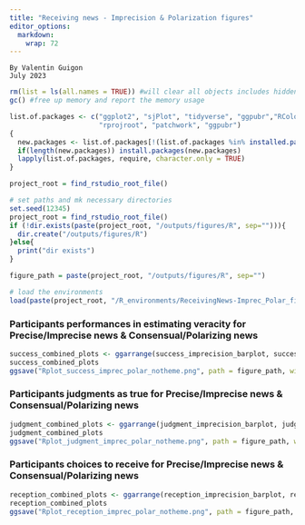 ```yaml
---
title: "Receiving news - Imprecision & Polarization figures"
editor_options: 
  markdown: 
    wrap: 72
---
```


```         
By Valentin Guigon
July 2023
```


```r
rm(list = ls(all.names = TRUE)) #will clear all objects includes hidden objects.
gc() #free up memory and report the memory usage

list.of.packages <- c("ggplot2", "sjPlot", "tidyverse", "ggpubr","RColorBrewer",
                      "rprojroot", "patchwork", "ggpubr") 
{
  new.packages <- list.of.packages[!(list.of.packages %in% installed.packages()[,"Package"])]
  if(length(new.packages)) install.packages(new.packages)
  lapply(list.of.packages, require, character.only = TRUE)
}

project_root = find_rstudio_root_file()

# set paths and mk necessary directories
set.seed(12345)
project_root = find_rstudio_root_file()
if (!dir.exists(paste(project_root, "/outputs/figures/R", sep=""))){
  dir.create("/outputs/figures/R")
}else{
  print("dir exists")
}

figure_path = paste(project_root, "/outputs/figures/R", sep="")

# load the environments
load(paste(project_root, "/R_environments/ReceivingNews-Imprec_Polar_figures_env.RData", sep=""))

```





### Participants performances in estimating veracity for Precise/Imprecise news & Consensual/Polarizing news

```r

success_combined_plots <- ggarrange(success_imprecision_barplot, success_Polarization_barplot, ncol=2, nrow=1, common.legend = TRUE, legend="top")
success_combined_plots
ggsave("Rplot_success_imprec_polar_notheme.png", path = figure_path, width = 5.5, height = 3.5, device='png', dpi=300, limitsize=FALSE)

```


### Participants judgments as true for Precise/Imprecise news & Consensual/Polarizing news

```r

judgment_combined_plots <- ggarrange(judgment_imprecision_barplot, judgment_Polarization_barplot, ncol=2, nrow=1, common.legend = TRUE, legend="top")
judgment_combined_plots
ggsave("Rplot_judgment_imprec_polar_notheme.png", path = figure_path, width = 5.5, height = 3.5, device='png', dpi=300, limitsize=FALSE)

```


### Participants choices to receive for Precise/Imprecise news & Consensual/Polarizing news

```r

reception_combined_plots <- ggarrange(reception_imprecision_barplot, reception_Polarization_barplot, ncol=2, nrow=1, common.legend = TRUE, legend="top")
reception_combined_plots
ggsave("Rplot_reception_imprec_polar_notheme.png", path = figure_path, width = 5.5, height = 3.5, device='png', dpi=300, limitsize=FALSE)

```